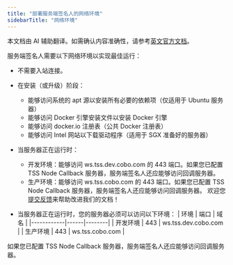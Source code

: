 ```yaml
---
title: "部署服务端签名人的网络环境"
sidebarTitle: "网络环境"
---
```

<Note>本文档由 AI 辅助翻译。如需确认内容准确性，请参考[英文官方文档](https://www.cobo.com/developers/v2/guides/overview/introduction)。</Note>

服务端签名人需要以下网络环境以实现最佳运行：

- 不需要入站连接。
- 在安装（或升级）阶段：
  - 能够访问系统的 apt 源以安装所有必要的依赖项（仅适用于 Ubuntu 服务器）
  - 能够访问 Docker 引擎安装文件以安装 Docker 引擎
  - 能够访问 docker.io 注册表（公共 Docker 注册表）
  - 能够访问 Intel 网站以下载驱动程序（适用于 SGX 准备好的服务器）
- 当服务器正在运行时：
  - 开发环境：能够访问 ws.tss.dev.cobo.com 的 443 端口。如果您已配置 TSS Node Callback 服务器，服务端签名人还应能够访问回调服务器。
  - 生产环境：能够访问 ws.tss.cobo.com 的 443 端口。如果您已配置 TSS Node Callback 服务器，服务端签名人还应能够访问回调服务器。
<Tip>欢迎您[提交反馈](https://forms.zohopublic.com/cobo/form/DocumentFeedbackForm/formperma/QvLOhxJv1_JMsJ-1dleZ8Itb_7rzN-LtgvsDdxosoVI)来帮助改进我们的文档！</Tip>

- 当服务器正在运行时，您的服务器必须可以访问以下环境：
  | 环境 | 端口 | 域名 |
  |------------|------|--------|
  | 开发环境 | 443 | ws.tss.dev.cobo.com |
  | 生产环境 | 443 | ws.tss.cobo.com |
  
如果您已配置 TSS Node Callback 服务器，服务端签名人还应能够访问回调服务器。